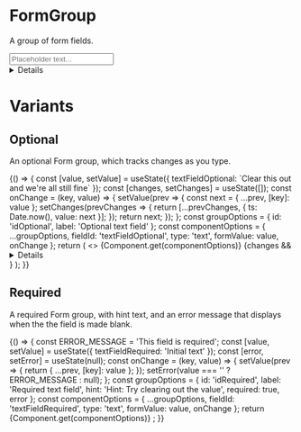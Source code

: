 
<Meta title="FormGroup" component={FormGroup} />

# FormGroup

<p><Tag text="Internal" /><Tag text="Draft" className="govuk-tag--red ml10" /></p>

A group of form fields.

<Canvas>
  <Story name="Basic form group">
    <FormGroup id="formGroup" label="Basic form group">
      <input type="text" className="govuk-input" placeholder="Placeholder text..." />
    </FormGroup>
  </Story>
</Canvas>

<Details summary="Properties" textClass="no-indent">
  <Props of={ FormGroup } />
</Details>

# Variants
## Optional

An optional Form group, which tracks changes as you type.

<Canvas>
  <Story name="Optional form group">
    {() => {
      const [value, setValue] = useState({ textFieldOptional: `Clear this out and we're all still fine` });
      const [changes, setChanges] = useState([]);
      const onChange = (key, value) => {
        setValue(prev => {
          const next = {
            ...prev,
            [key]: value
          };
          setChanges(prevChanges => {
            return [...prevChanges, { ts: Date.now(), value: next }];
          });
          return next;
        });
      };
      const groupOptions = {
        id: 'idOptional',
        label: 'Optional text field'
      };
      const componentOptions = {
        ...groupOptions,
        fieldId: 'textFieldOptional',
        type: 'text',
        formValue: value,
        onChange
      };
      return (
        <>
          <FormGroup {...groupOptions}>
            {Component.get(componentOptions)}
          </FormGroup>
          {changes && 
            <Details summary="Change series" textClass="no-indent">
              <ol>
                {changes && changes.map(change => (
                  <li>{JSON.stringify(change.value)}</li>
                ))}
              </ol>
            </Details>
          }
        </>
      );
    }}
  </Story>
</Canvas>

## Required

A required Form group, with hint text, and an error message that displays when the the field is made blank.

<Canvas>
  <Story name="Required form group">
    {() => {
      const ERROR_MESSAGE = 'This field is required';
      const [value, setValue] = useState({ textFieldRequired: 'Initial text' });
      const [error, setError] = useState(null);
      const onChange = (key, value) => {
        setValue(prev => {
          return {
            ...prev,
            [key]: value
          };
        });
        setError(value === '' ? ERROR_MESSAGE : null);
      };
      const groupOptions = {
        id: 'idRequired',
        label: 'Required text field',
        hint: 'Hint: Try clearing out the value',
        required: true,
        error
      };
      const componentOptions = {
        ...groupOptions,
        fieldId: 'textFieldRequired',
        type: 'text',
        formValue: value,
        onChange
      };
      return <FormGroup {...groupOptions}>
        {Component.get(componentOptions)}
      </FormGroup>;
    }}
  </Story>
</Canvas>
